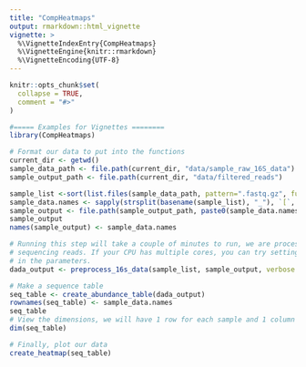 ```yaml
---
title: "CompHeatmaps"
output: rmarkdown::html_vignette
vignette: >
  %\VignetteIndexEntry{CompHeatmaps}
  %\VignetteEngine{knitr::rmarkdown}
  %\VignetteEncoding{UTF-8}
---
```


```r
knitr::opts_chunk$set(
  collapse = TRUE,
  comment = "#>"
)
```

```r
#===== Examples for Vignettes ========
library(CompHeatmaps)

# Format our data to put into the functions
current_dir <- getwd()
sample_data_path <- file.path(current_dir, "data/sample_raw_16S_data")
sample_output_path <- file.path(current_dir, "data/filtered_reads")

sample_list <-sort(list.files(sample_data_path, pattern=".fastq.gz", full.names = TRUE))
sample_data.names <- sapply(strsplit(basename(sample_list), "_"), `[`, 1)
sample_output <- file.path(sample_output_path, paste0(sample_data.names, "_filt.fastq.gz"))
sample_output
names(sample_output) <- sample_data.names

# Running this step will take a couple of minutes to run, we are processing millions of
# sequencing reads. If your CPU has multiple cores, you can try setting `multithread = TRUE`
# in the parameters. 
dada_output <- preprocess_16s_data(sample_list, sample_output, verbose = TRUE, multithread = TRUE)

# Make a sequence table
seq_table <- create_abundance_table(dada_output)
rownames(seq_table) <- sample_data.names
seq_table
# View the dimensions, we will have 1 row for each sample and 1 column for each unique read
dim(seq_table)

# Finally, plot our data
create_heatmap(seq_table)
```
